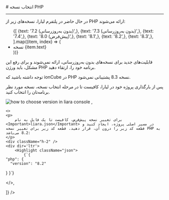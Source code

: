

<Layout>
<Head>
<title>مستندات انتخاب نسخه PHP - لیارا</title>
</Head>
# انتخاب نسخه PHP 
<hr className="mb-2" />

در حال حاضر در پلتفرم لیارا، نسخه‌های زیر از  PHP ارائه می‌شوند: 

<div className="h-2" />
<ul className="pr-4">
  {[
    {text: '7.2 (بدون به‌روزرسانی)',},
    {text: '7.3 (بدون به‌روزرسانی)',},
    {text: '7.4',},
    {text: '8.0 (پیش‌فرض)',},
    {text: '8.1',},
    {text: '8.2',},
    {text: '8.3',},
  ].map((item, index) => (
    <li
      key={index}
      style={{
        textDecorationColor: "#9ca3af"
      }}
    >
        نسخه {item.text}
    </li>
  ))}
</ul>

<div className="h-2" />
<Alert variant="warning">
<p>
 قابلیت‌های جدید برای نسخه‌های بدون به‌روزرسانی، ارائه نمی‌شوند و برای رفع این مشکل، باید ورژن PHP برنامه خود را، ارتقاء دهید.
</p>
</Alert>
<Alert variant="info">
<p>
توجه داشته باشید که ionCube در PHP نسخه 8.3 پشتیبانی نمی‌شود.
</p>
</Alert>

<Section id="change-default-version" title="تغییر نسخه پیش‌فرض" />
<Tabs 
    tabs={["Liara Console", "Liara CLI"]} 
    content={[
    <>
    <p>پس از بارگذاری پروژه خود در لیارا، کافیست تا در مرحله انتخاب نسخه، نسخه مورد نظر برنامه‌تان را انتخاب کنید.</p>
    <img src="https://files.liara.ir/liara/docs/choose-php-version-of-php-app-via-cosnole.png" alt="how to choose version in liara console" />
    </>,

    <>
    <p>
        برای تغییر نسخه پیش‌فرض، کافیست تا یک فایل به نام <Important>liara.json</Important> در مسیر اصلی پروژه، ایجاد کنید و قطعه کد زیر را درون آن، قرار دهید. قطعه کد زیر برای تغییر نسخه PHP به 8.2 می‌باشد:
    </p>
    <div className="h-2" />
    <div dir='ltr'>
        <Highlight className="json">
            {`{
    "php": {
      "version": "8.2"
  }
}`}
        </Highlight>
    </div>
    <div className="h-2" />
    </>,

]} 
/>


</Layout>